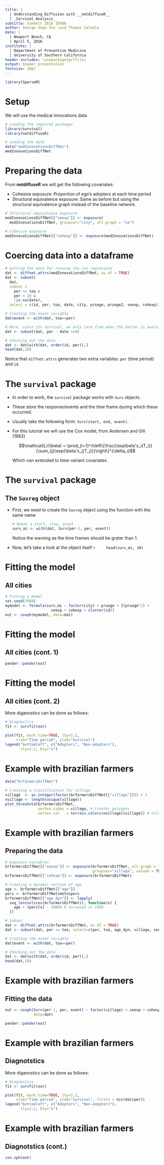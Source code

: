 ```yaml
---
title: |
  | Understanding Diffusion with __netdiffuseR__
  | _Survival Analysis_
subtitle: Sunbelt 2016 INSNA
author: George Vega Yon \and Thomas Valente
date: |
  | Newport Beach, CA
  | April 5, 2016
institute: |
  | Department of Preventive Medicine
  | University of Southern California
header-includes: \usepackage{grffile}
output: beamer_presentation
fontsize: 10pt
---
```


```r
library(SparseM)
```

# Setup

We will use the medical innovations data

\scriptsize
```r
# Loading the required packages
library(survival)
library(netdiffuseR)

# Loading the data
data("medInnovationsDiffNet")
medInnovationsDiffNet
```
\normalsize

# Preparing the data

From __netdiffuseR__ we will get the following covariates:

- Cohesive exposure: Proportion of ego's adopters at each time period
- Structural equivalence exposure: Same as before but using the structural equivalence graph instead of the baseline network.

\scriptsize
```r
# Structural equivalence exposure
medInnovationsDiffNet[["seexp"]] <- exposure(
  medInnovationsDiffNet, groupvar="city", alt.graph = "se")

# Cohesive exposure
medInnovationsDiffNet[["cohexp"]] <- exposure(medInnovationsDiffNet)
```
\normalsize

# Coercing data into a dataframe

\tiny
```r
# Getting the data for running the cox regression
dat <- diffnet.attrs(medInnovationsDiffNet, as.df = TRUE)
dat <- subset(
  dat,
  subset = 
    per <= toa & 
    per < 18 &
    !is.na(date),
  select = c(id, per, toa, date, city, proage, proage2, seexp, cohexp))

# Creating the event variable
dat$event <- with(dat, toa==per)

# Here, since its survival, we only care from when the doctor is aware.
dat <- subset(dat, per - date >=0)

# Checking out the data
dat <- dat[with(dat, order(id, per)),]
head(dat,10)
```
\normalsize

Notice that `diffnet.attrs` generates two extra variables: `per` (time period) and `id`.

# The `survival` package

-   In order to work, the `survival` package works with `Surv` objects.
-   These store the response/events and the time frame during which these occurred.
-   Usually take the following form: `Surv(start, end, event)`.
-   For this tutorial we will use the Cox model, from Andersen and Gill (1982)

    $$\mathcal{L}(\beta) = \prod_{i=1}^n\left\{\frac{\exp\beta'x_i(T_i)}{\sum_{j}\exp{\beta'x_j(T_j)}}\right\}^{\delta_i}$$

    Which can extended to time-variant covariates.

# The `survival` package
## The `Suvreg` object

-   First, we need to create the `Suvreg` object using the function with the same name

    \scriptsize
    ```r
    # Needs a start, stop, event
    surv_mi <- with(dat, Surv(per-1, per, event))
    ```
    \normalsize
    Notice the warning as the time frames should be grater than 1. 
-   Now, let's take a look at the object itself
    \scriptsize
    ```r
    head(surv_mi, 10)
    ```
    \normalsize

# Fitting the model
## All cities

\scriptsize
```r
# Fitting a model
set.seed(1988)
mymodel <- formula(surv_mi ~ factor(city) + proage + I(proage^2) +
                     seexp + cohexp + cluster(id))
out <- coxph(mymodel, data=dat)
```

\normalsize

# Fitting the model
## All cities (cont. 1)

\scriptsize
```r
pander::pander(out)
```
\normalsize

# Fitting the model
## All cities (cont. 2)

More diganostics can be done as follows:

\tiny
```r
# Diagnostics
fit <- survfit(out)

plot(fit, mark.time=TRUE, lty=1:2,
     xlab="Time period", ylab="Survival")
legend("bottomleft", c("Adopters", "Non-adopters"),
       lty=2:1, bty="n")
```
\normalsize


# Example with brazilian farmers

\scriptsize
```r
data("brfarmersDiffNet")

# Creating a classification for village
village  <- as.integer(factor(brfarmersDiffNet[["village"]])) + 2
nvillage <- length(unique(village))
plot_threshold(brfarmersDiffNet, 
               vertex.sides = village, # Creates polygons
               vertex.col   = terrain.colors(nvillage)[village]) # Colors!
```
\normalsize

# Example with brazilian farmers
## Preparing the data

\tiny
```r
# Exposure variables
brfarmersDiffNet[["seexp"]] <- exposure(brfarmersDiffNet, alt.graph = "se",
                                        groupvar="village", valued = TRUE)
brfarmersDiffNet[["cohexp"]] <- exposure(brfarmersDiffNet)

# Creating a dynamic version of age
age <- brfarmersDiffNet[["age"]]
pers <- brfarmersDiffNet$meta$pers
brfarmersDiffNet[["age_dyn"]] <- lapply(
  seq_len(nslices(brfarmersDiffNet)), function(x) {
    age + (pers[x] - 1966) # Surveyed in 1966
  })

# Subset
dat <- diffnet.attrs(brfarmersDiffNet, as.df = TRUE)
dat <- subset(dat, per <= toa, select=c(per, toa, age_dyn, village, seexp, cohexp, id))

# Creating the event variable
dat$event <- with(dat, toa==per)

# Checking out the data
dat <- dat[with(dat, order(id, per)),]
head(dat,10)
```
\normalsize

# Example with brazilian farmers
## Fitting the data

\tiny
```r
out <- coxph(Surv(per-1, per, event) ~ factor(village) + seexp + cohexp + age_dyn + cluster(id),
             data=dat)
```

```r
pander::pander(out)
```
\normalsize

# Example with brazilian farmers
## Diagnotstics

More diganostics can be done as follows:

\tiny
```r
# Diagnostics
fit <- survfit(out)

plot(fit, mark.time=TRUE, lty=1:2,
     xlab="Time period", ylab="Survival", firstx = min(dat$per))
legend("bottomleft", c("Adopters", "Non-adopters"),
       lty=2:1, bty="n")
```
\normalsize


# Example with brazilian farmers
## Diagnotstics (cont.)

\tiny
```r
cox.zph(out)
```

\normalsize

